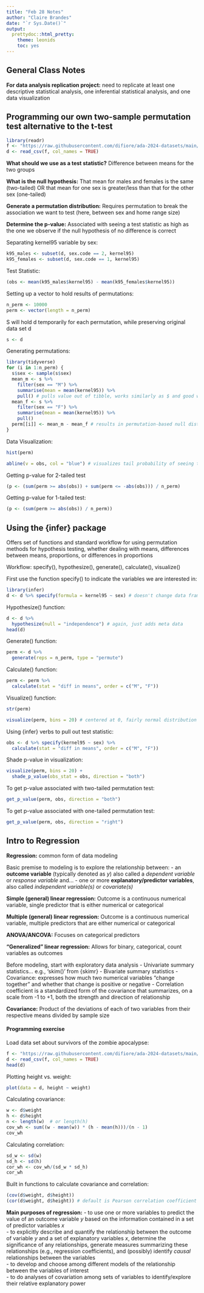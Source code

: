 ```yaml
---
title: "Feb 28 Notes"
author: "Claire Brandes"
date: "`r Sys.Date()`"
output: 
  prettydoc::html_pretty:
    theme: leonids
    toc: yes
---
```


## General Class Notes

**For data analysis replication project:** need to replicate at least one descriptive statistical analysis, one inferential statistical analysis, and one data visualization 

## Programming our own two-sample permutation test alternative to the t-test

```r
library(readr)
f <- "https://raw.githubusercontent.com/difiore/ada-2024-datasets/main/tbs-2006-2008-ranges.csv"
d <- read_csv(f, col_names = TRUE)
```

**What should we use as a test statistic?** 
Difference between means for the two groups

**What is the null hypothesis:**
That mean for males and females is the same (two-tailed) OR that mean for one sex is greater/less than that for the other sex (one-tailed)

**Generate a permutation distribution:** Requires permutation to break the association we want to test (here, between sex and home range size)

**Determine the p-value:** Associated with seeing a test statistic as high as the one we observe if the null hypothesis of no difference is correct 

Separating kernel95 variable by sex:

```r
k95_males <- subset(d, sex.code == 2, kernel95)
k95_females <- subset(d, sex.code == 1, kernel95)
```

Test Statistic:

```r
(obs <- mean(k95_males$kernel95) - mean(k95_females$kernel95))
```

Setting up a vector to hold results of permutations:

```r
n_perm <- 10000
perm <- vector(length = n_perm)
```

S will hold d temporarily for each permutation, while preserving original data set d

```r
s <- d
```

Generating permutations:

```r
library(tidyverse)
for (i in 1:n_perm) {
  s$sex <- sample(s$sex)
  mean_m <- s %>%
    filter(sex == "M") %>%
    summarise(mean = mean(kernel95)) %>%
    pull() # pulls value out of tibble, works similarly as $ and good when working with pipes
  mean_f <- s %>%
    filter(sex == "F") %>%
    summarise(mean = mean(kernel95)) %>%
    pull()
  perm[[i]] <- mean_m - mean_f # results in permutation-based null distribution 
}
```

Data Visualization: 

```r
hist(perm)

abline(v = obs, col = "blue") # visualizes tail probability of seeing test statistic value as extreme as seen in observed data 
```

Getting p-value for 2-tailed test

```r
(p <- (sum(perm >= abs(obs)) + sum(perm <= -abs(obs))) / n_perm)
```

Getting p-value for 1-tailed test:

```r
(p <- (sum(perm >= abs(obs)) / n_perm))
```

## Using the {infer} package

Offers set of functions and standard workflow for using permutation methods for hypothesis testing, whether dealing with means, differences between means, proportions, or differences in proportions

Workflow: specify(), hypothesize(), generate(), calculate(), visualize()

First use the function specify() to indicate the variables we are interested in:

```r
library(infer)
d <- d %>% specify(formula = kernel95 ~ sex) # doesn't change data frame but adds some meta data
```

Hypothesize() function:

```r
d <- d %>%
  hypothesize(null = "independence") # again, just adds meta data
head(d)
```

Generate() function:

```r
perm <- d %>%
  generate(reps = n_perm, type = "permute")
```


Calculate() function:

```r
perm <- perm %>%
  calculate(stat = "diff in means", order = c("M", "F"))
```

Visualize() function:

```r
str(perm)

visualize(perm, bins = 20) # centered at 0, fairly normal distribution
```

Using {infer} verbs to pull out test statistic:

```r
obs <- d %>% specify(kernel95 ~ sex) %>%
  calculate(stat = "diff in means", order = c("M", "F"))
```

Shade p-value in visualization: 

```r
visualize(perm, bins = 20) +
  shade_p_value(obs_stat = obs, direction = "both")
```

To get p-value associated with two-tailed permutation test:

```r
get_p_value(perm, obs, direction = "both")
```

To get p-value associated with one-tailed permutation test:

```r
get_p_value(perm, obs, direction = "right")
```

## Intro to Regression

**Regression:** common form of data modeling

Basic premise to modeling is to explore the relationship between:
- an **outcome variable** (typically denoted as *y*) also called a *dependent variable* or *response variable* and...
- one or more **explanatory/predictor variables**, also called *independent variable(s)* or *covariate(s)*

**Simple (general) linear regression:** Outcome is a continuous numerical variable, single predictor that is either numerical or categorical

**Multiple (general) linear regression:** Outcome is a continuous numerical variable, multiple predictors that are either numerical or categorical

**ANOVA/ANCOVA:** Focuses on categorical predictors 

**"Generalized" linear regression:** Allows for binary, categorical, count variables as outcomes 

Before modeling, start with exploratory data analysis
- Univariate summary statistics... e.g., 'skim()' from {skimr}
- Bivariate summary statistics
  - Covariance: expresses how much two numerical variables "change together" and whether that change is positive or negative
  - Correlation coefficient is a standardized form of the covariance that summarizes, on a scale from -1 to +1, both the strength and direction of relationship 
  
**Covariance:** Product of the deviations of each of two variables from their respective means divided by sample size 

#### Programming exercise

Load data set about survivors of the zombie apocalypse:

```r
f <- "https://raw.githubusercontent.com/difiore/ada-2024-datasets/main/zombies.csv"
d <- read_csv(f, col_names = TRUE)
head(d)
```

Plotting height vs. weight:

```r
plot(data = d, height ~ weight)
```

Calculating covariance:

```r
w <- d$weight
h <- d$height
n <- length(w)  # or length(h)
cov_wh <- sum((w - mean(w)) * (h - mean(h)))/(n - 1)
cov_wh
```

Calculating correlation:

```r
sd_w <- sd(w)
sd_h <- sd(h)
cor_wh <- cov_wh/(sd_w * sd_h)
cor_wh
```

Built in functions to calculate covariance and correlation:

```r
(cov(d$weight, d$height))
(cor(d$weight, d$height)) # default is Pearson correlation coefficient 
```

**Main purposes of regression:**
- to use one or more variables to predict the value of an outcome variable *y* based on the information contained in a set of predictor variables *x*  
- to explicitly describe and quantify the relationship between the outcome of variable *y* and a set of explanatory variables *x*, determine the significance of any relationships, generate measures summarizing these relationships (e.g., regression coefficients), and (possibly) identify *causal* relationships between the variables  
- to develop and choose among different models of the relationship between the variables of interest  
- to do analyses of covariation among sets of variables to identify/explore their relative explanatory power   

